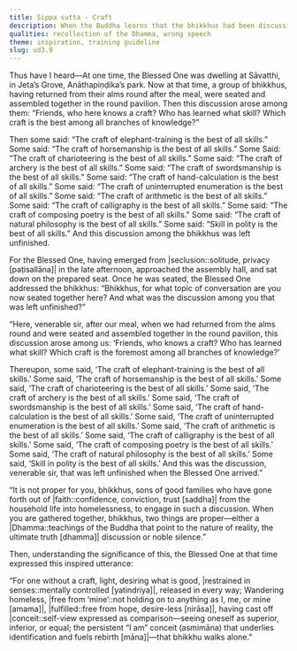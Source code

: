 ```yaml
---
title: Sippa sutta - Craft
description: When the Buddha learns that the bhikkhus had been discussing about various crafts, he reminds them that for those who have gone forth in faith, only two modes of gathering are proper - either engaging in a Dhamma discussion or maintaining noble silence.
qualities: recollection of the Dhamma, wrong speech
theme: inspiration, training guideline
slug: ud3.9
---
```


Thus have I heard—At one time, the Blessed One was dwelling at Sāvatthi, in Jeta’s Grove, Anāthapiṇḍika’s park. Now at that time, a group of bhikkhus, having returned from their alms round after the meal, were seated and assembled together in the round pavilion. Then this discussion arose among them: “Friends, who here knows a craft? Who has learned what skill? Which craft is the best among all branches of knowledge?”

Then some said: “The craft of elephant-training is the best of all skills.” Some said: “The craft of horsemanship is the best of all skills.” Some Said: “The craft of charioteering is the best of all skills.” Some said: “The craft of archery is the best of all skills.” Some said: “The craft of swordsmanship is the best of all skills.” Some said: “The craft of hand-calculation is the best of all skills.” Some said: “The craft of uninterrupted enumeration is the best of all skills.” Some said: “The craft of arithmetic is the best of all skills.” Some said: “The craft of calligraphy is the best of all skills.” Some said: “The craft of composing poetry is the best of all skills.” Some said: “The craft of natural philosophy is the best of all skills.” Some said: “Skill in polity is the best of all skills.” And this discussion among the bhikkhus was left unfinished.

For the Blessed One, having emerged from |seclusion::solitude, privacy [paṭisallāna]| in the late afternoon, approached the assembly hall, and sat down on the prepared seat. Once he was seated, the Blessed One addressed the bhikkhus: “Bhikkhus, for what topic of conversation are you now seated together here? And what was the discussion among you that was left unfinished?”

“Here, venerable sir, after our meal, when we had returned from the alms round and were seated and assembled together in the round pavilion, this discussion arose among us: ‘Friends, who knows a craft? Who has learned what skill? Which craft is the foremost among all branches of knowledge?’

Thereupon, some said, ‘The craft of elephant-training is the best of all skills.’ Some said, ‘The craft of horsemanship is the best of all skills.’ Some said, ‘The craft of charioteering is the best of all skills.’ Some said, ‘The craft of archery is the best of all skills.’ Some said, ‘The craft of swordsmanship is the best of all skills.’ Some said, ‘The craft of hand-calculation is the best of all skills.’ Some said, ‘The craft of uninterrupted enumeration is the best of all skills.’ Some said, ‘The craft of arithmetic is the best of all skills.’ Some said, ‘The craft of calligraphy is the best of all skills.’ Some said, ‘The craft of composing poetry is the best of all skills.’ Some said, ‘The craft of natural philosophy is the best of all skills.’ Some said, ‘Skill in polity is the best of all skills.’ And this was the discussion, venerable sir, that was left unfinished when the Blessed One arrived.”

“It is not proper for you, bhikkhus, sons of good families who have gone forth out of |faith::confidence, conviction, trust [saddha]| from the household life into homelessness, to engage in such a discussion. When you are gathered together, bhikkhus, two things are proper—either a |Dhamma::teachings of the Buddha that point to the nature of reality, the ultimate truth [dhamma]| discussion or noble silence.”

Then, understanding the significance of this, the Blessed One at that time expressed this inspired utterance:

“For one without a craft, light, desiring what is good,
|restrained in senses::mentally controlled [yatindriya]|, released in every way;
Wandering homeless, |free from ‘mine’::not holding on to anything as I, me, or mine [amama]|, |fulfilled::free from hope, desire-less [nirāsa]|,
having cast off |conceit::self-view expressed as comparison—seeing oneself as superior, inferior, or equal; the persistent “I am” conceit (asmimāna) that underlies identification and fuels rebirth [māna]|—that bhikkhu walks alone.”